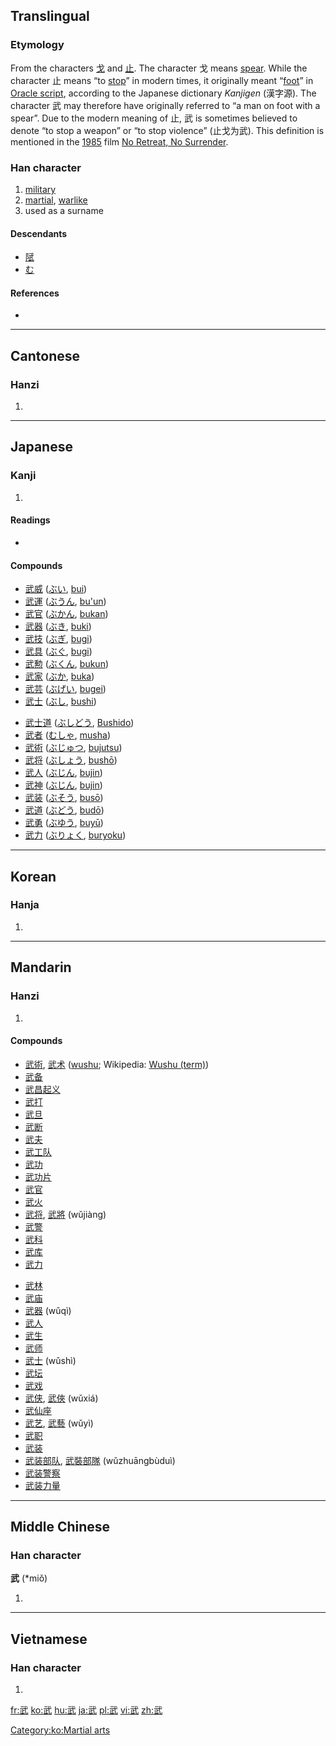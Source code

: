 ==Translingual==

===Etymology===
{{Han compound|止|戈|t1=stop|t2=spear|ls=ic}}

From the characters [[戈]] and [[止]]. The character 戈 means [[spear]]. While the character 止 means “to [[stop]]” in modern times, it originally meant “[[foot]]” in [[w:Oracle script|Oracle script]], according to the Japanese dictionary ''Kanjigen'' (漢字源). The character 武 may therefore have originally referred to “a man on foot with a spear”.  Due to the modern meaning of 止, 武 is sometimes believed to denote “to stop a weapon” or “to stop violence” (止戈为武). This definition is mentioned in the [[w:1985|1985]] film [[w:No Retreat, No Surrender|No Retreat, No Surrender]].

===Han character===
{{Han char|rn=77|rad=止|as=04|sn=8|four=1314<sub>0</sub>|canj=一心卜中一 (MPYLM)}}

# [[military]]
# [[martial]], [[warlike]]
# used as a surname

====Descendants====
* [[陚]]
* [[む]]

====References====
* {{Han ref|kx=0575.090|dkj=16273|dj=0965.080|hdz=21439.050|uh=6B66|ud=27494|bh=AA5A|bd=43610}}

----

==Cantonese==

===Hanzi===
{{yue-hanzi|jyut=|y=mou5}}

# {{defn|Cantonese|sort=止04}}

----

==Japanese==

===Kanji===
{{ja-kanji|grade=5|rs=止04}}

# {{defn|Japanese|sort=止04}}

====Readings====
* {{ja-readings|kanon=[[ぶ]] (bu)|goon=[[む]] (mu)|kun=[[たけし]] (takeshi)}}

====Compounds====
{{top2}}
* [[武威]] ([[ぶい]], [[bui]])
* [[武運]] ([[ぶうん]], [[bu'un]])
* [[武官]] ([[ぶかん]], [[bukan]])
* [[武器]] ([[ぶき]], [[buki]])
* [[武技]] ([[ぶぎ]], [[bugi]])
* [[武具]] ([[ぶぐ]], [[bugi]])
* [[武勲]] ([[ぶくん]], [[bukun]])
* [[武家]] ([[ぶか]], [[buka]])
* [[武芸]] ([[ぶげい]], [[bugei]])
* [[武士]] ([[ぶし]], [[bushi]])
{{mid2}}
* [[武士道]] ([[ぶしどう]], [[Bushido]])
* [[武者]] ([[むしゃ]], [[musha]])
* [[武術]] ([[ぶじゅつ]], [[bujutsu]])
* [[武将]] ([[ぶしょう]], [[bushō]])
* [[武人]] ([[ぶじん]], [[bujin]])
* [[武神]] ([[ぶじん]], [[bujin]])
* [[武装]] ([[ぶそう]], [[busō]])
* [[武道]] ([[ぶどう]], [[budō]])
* [[武勇]] ([[ぶゆう]], [[buyū]])
* [[武力]] ([[ぶりょく]], [[buryoku]])
{{bottom}}

----

==Korean==

===Hanja===
{{ko-hanja|hangeul=무|eumhun=|rv=mu|mr=mu|y=mu}}

# {{defn|Korean|sort=止04}}

[[Category:ko:Martial arts]]

----

==Mandarin==

===Hanzi===
{{cmn-hanzi|pin=[[wǔ]] ([[wu3]])|wg=wu<sup>3</sup>}}

# {{defn|Mandarin|sort=止04}}

====Compounds====
{{top2}}
* [[武術]], [[武术]] ([[wushu]]; Wikipedia: [[w:Wushu (term)|Wushu (term)]])
* [[武备]]
* [[武昌起义]]
* [[武打]]
* [[武旦]]
* [[武断]]
* [[武夫]]
* [[武工队]]
* [[武功]]
* [[武功片]]
* [[武官]]
* [[武火]]
* [[武将]], [[武將]] (wǔjiàng)  
* [[武警]]
* [[武科]]
* [[武库]]
* [[武力]]
{{mid2}}
* [[武林]]
* [[武庙]]
* [[武器]] (wǔqì)
* [[武人]]
* [[武生]]
* [[武师]]
* [[武士]] (wǔshì)
* [[武坛]]
* [[武戏]]
* [[武侠]], [[武俠]] (wǔxiá)
* [[武仙座]]
* [[武艺]], [[武藝]] (wǔyì)
* [[武职]]
* [[武装]]
* [[武装部队]], [[武裝部隊]] (wǔzhuāngbùduì)
* [[武装警察]]
* [[武装力量]]
{{bottom}}

----

==Middle Chinese==

===Han character===
'''武''' (*miǒ)<!--asterisk indicates that this is a reconstructed pronunciation-->

# {{defn|Middle Chinese|sort=止04}}

----

==Vietnamese==

===Han character===
{{vi-hantu|[[vũ]], [[võ]]|rs=止04}}

# {{defn|Vietnamese|sort=止04}}

[[fr:武]]
[[ko:武]]
[[hu:武]]
[[ja:武]]
[[pl:武]]
[[vi:武]]
[[zh:武]]